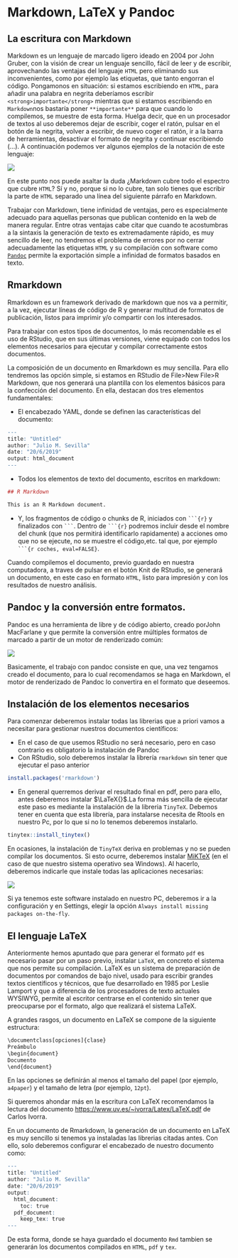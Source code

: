 # Markdown, LaTeX y Pandoc {#publication}

## La escritura con Markdown

Markdown es un lenguaje de marcado ligero ideado en 2004 por John Gruber, con la visión de crear un lenguaje sencillo, fácil de leer y de escribir, aprovechando las ventajas del lenguaje `HTML` pero eliminando sus inconvenientes, como por ejemplo las etiquetas, que tanto engorran el código. Pongamonos en situación: si estamos escribiendo en `HTML`, para añadir una palabra en negrita deberíamos escribir `<strong>importante</strong>` mientras que si estamos escribiendo en `Markdown`nos bastaría poner `**importante**` para que cuando lo compilemos, se muestre de esta forma. Huelga decir, que en un procesador de textos al uso deberemos dejar de escribir, coger el ratón, pulsar en el botón de la negrita, volver a escribir, de nuevo coger el ratón, ir a la barra de herramientas, desactivar el formato de negrita y continuar escribiendo (…). A continuación podemos ver algunos ejemplos de la notación de este lenguaje:

![](https://gitlab.com/juliomsevilla/Rpub/raw/master/images/markdown.png)

En este punto nos puede asaltar la duda ¿Markdown cubre todo el espectro que cubre `HTML`? Sí y no, porque si no lo cubre, tan solo tienes que escribir la parte de `HTML` separado una línea del siguiente párrafo en Markdown.

Trabajar con Markdown, tiene infinidad de ventajas, pero es especialmente adecuado para aquellas personas que publican contenido en la web de manera regular. Entre otras ventajas cabe citar que cuando te acostumbras a la sintaxis la generación de texto es extremadamente rápido, es muy sencillo de leer, no tendremos el problema de errores por no cerrar adecuadamente las etiquetas `HTML` y su compilación con software como [`Pandoc`](https://pandoc.org/) permite la exportación simple a infinidad de formatos basados en texto.

## Rmarkdown
Rmarkdown es un framework derivado de markdown que nos va a permitir, a la vez, ejecutar líneas de código de R y generar multitud de formatos de publicación, listos para imprimir y/o compartir con los interesados. 

Para trabajar con estos tipos de documentos, lo más recomendable es el uso de RStudio, que en sus últimas versiones, viene equipado con todos los elementos necesarios para ejecutar y compilar correctamente estos documentos.

La composición de un documento en Rmarkdown es muy sencilla. Para ello tendremos las opción simple, si estamos en RStudio de File>New File>R Markdown, que nos generará una plantilla con los elementos básicos para la confección del documento. En ella, destacan dos tres elementos fundamentales:

- El encabezado YAML, donde se definen las características del documento:
```r
---
title: "Untitled"
author: "Julio M. Sevilla"
date: "20/6/2019"
output: html_document
---
```

- Todos los elementos de texto del documento, escritos en markdown:

```r
## R Markdown

This is an R Markdown document. 
```

- Y, los fragmentos de código o chunks de R, iniciados con ` ```{r} ` y finalizados con ` ``` `. 
Dentro de ` ```{r} ` podremos incluir desde el nombre del chunk (que nos permitirá identificarlo rapidamente) a acciones omo que no se ejecute, no se muestre el código,etc. tal que, por ejemplo ` ```{r coches, eval=FALSE} `.

Cuando compilemos el documento, previo guardado en nuestra computadora, a traves de pulsar en el botón Knit de RStudio, se generará un documento, en este caso en formato `HTML`, listo para impresión y con los resultados de nuestro análisis.


## Pandoc y la conversión entre formatos.
Pandoc es una herramienta de libre y de código abierto, creado porJohn MacFarlane y que permite la conversión entre múltiples formatos de marcado a partir de un motor de renderizado común:

![](https://gitlab.com/juliomsevilla/Rpub/raw/master/images/diagram.png)

Basicamente, el trabajo con pandoc consiste en que, una vez tengamos creado el documento, para lo cual recomendamos se haga en Markdown, el motor de renderizado de Pandoc lo convertira en el formato que deseemos. 


## Instalación de los elementos necesarios

Para comenzar deberemos instalar todas las librerias que a priori vamos a necesitar para gestionar nuestros documentos científicos:

- En el caso de que usemos RStudio no será necesario, pero en caso contrario es obligatorio la instalación de Pandoc
- Con RStudio, solo deberemos instalar la librería `rmarkdown` sin tener que ejecutar el paso anterior

```r
install.packages('rmarkdown')
```

- En general querremos derivar el resultado final en pdf, pero para ello, antes deberemos instalar $\LaTeX{}$.La forma más sencilla de ejecutar este paso es mediante la instalación de la libreria `TinyTeX`. Debemos tener en cuenta que esta librería, para instalarse necesita de Rtools en nuestro Pc, por lo que si no lo tenemos deberemos instalarlo. 
```r
tinytex::install_tinytex()
```


En ocasiones, la instalación de `TinyTeX` deriva en problemas y no se pueden compilar los documentos. Si esto ocurre, deberemos instalar [MiKTeX](https://miktex.org/) (en el caso de que nuestro sistema operativo sea Windows). Al hacerlo, deberemos indicarle que instale todas las aplicaciones necesarias:

![](https://gitlab.com/juliomsevilla/Rpub/raw/master/images/Miktex_1.png)

Si ya tenemos este software instalado en nuestro PC, deberemos ir a la configuración y en Settings, elegir la opción `Always install missing packages on-the-fly`. 

## El lenguaje LaTeX 

Anteriormente hemos apuntado que para generar el formato `pdf` es necesario pasar por un paso previo, instalar `LaTeX`, en concreto el sistema que nos permite su compilación. LaTeX es un sistema de preparación de documentos por comandos de bajo nivel, usado para escribir grandes textos científicos y técnicos, que fue desarrollado en 1985 por Leslie Lamport y que a diferencia de los procesadores de texto actuales WYSIWYG, permite al escritor centrarse en el contenido sin tener que preocuparse por el formato, algo que realizará el sistema LaTeX.

A grandes rasgos, un documento en LaTeX se compone de la siguiente estructura:

```r
\documentclass[opciones]{clase}
Preámbulo
\begin{document}
Documento
\end{document}

```

En las opciones se definirán al menos el tamaño del papel (por ejemplo, `a4paper`) y el tamaño de letra (por ejemplo, `12pt`).

Si queremos ahondar más en la escritura con LaTeX recomendamos la lectura del documento [https://www.uv.es/~ivorra/Latex/LaTeX.pdf]("Preparación de Documentos con LaTeX") de Carlos Ivorra.

En un documento de Rmarkdown, la generación de un documento en LaTeX es muy sencillo si tenemos ya instaladas las librerias citadas antes. Con ello, solo deberemos configurar el encabezado de nuestro documento como: 

```r
---
title: "Untitled"
author: "Julio M. Sevilla"
date: "20/6/2019"
output:
  html_document:
    toc: true
  pdf_document:
    keep_tex: true
---
```
De esta forma, donde se haya guardado el documento `Rmd` tambien se generarán los documentos compilados en `HTML`, `pdf` y `tex`.
